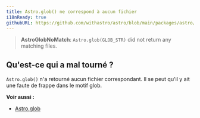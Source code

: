 ```yaml
---
title: Astro.glob() ne correspond à aucun fichier
i18nReady: true
githubURL: https://github.com/withastro/astro/blob/main/packages/astro/src/core/errors/errors-data.ts
---
```


> **AstroGlobNoMatch**: `Astro.glob(GLOB_STR)` did not return any matching files.

## Qu'est-ce qui a mal tourné ?
`Astro.glob()` n'a retourné aucun fichier correspondant. Il se peut qu'il y ait une faute de frappe dans le motif glob.

**Voir aussi :**
-  [Astro.glob](/fr/reference/api-reference/#astroglob)
